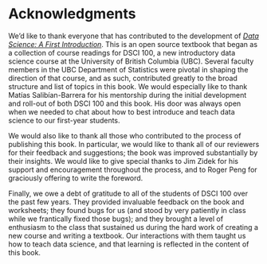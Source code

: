 # Acknowledgments {-}

We'd like to thank everyone that has contributed to the development of 
[*Data Science: A First Introduction*](https://ubc-dsci.github.io/introduction-to-datascience/). 
This is an open source textbook that began as a collection of course readings
for DSCI 100, a new introductory data science course 
at the University of British Columbia (UBC).
Several faculty members in the UBC Department of Statistics 
were pivotal in shaping the direction of that course, 
and as such, contributed greatly to the broad structure and 
list of topics in this book. We would especially like to thank Matías
Salibían-Barrera for his mentorship during the initial development and roll-out
of both DSCI 100 and this book. His door was always open when
we needed to chat about how to best introduce and teach data science to our first-year students.

We would also like to thank all those who contributed to the process of 
publishing this book. In particular, we would like to thank all of our reviewers
for their feedback and suggestions; the book was improved substantially
by their insights. We would like to give special thanks to Jim Zidek
for his support and encouragement throughout the process, and to
Roger Peng for graciously offering to write the foreword.

Finally, we owe a debt of gratitude to all of the students of DSCI 100 over the past
few years. They provided invaluable feedback on the book and worksheets; 
they found bugs for us (and stood by very patiently in class while 
we frantically fixed those bugs); and they brought a level of enthusiasm to the class
that sustained us during the hard work of creating a new course and writing a textbook.
Our interactions with them taught us how to teach data science, and that learning
is reflected in the content of this book. 
